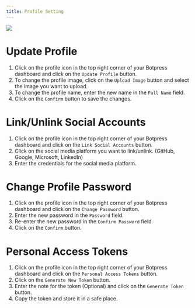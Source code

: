 ```yaml
---
title: Profile Setting
---
```


<img src="./assets/user-profile-options.png" />

# Update Profile

1. Click on the profile icon in the top right corner of your Botpress dashboard and click on the `Update Profile` button.
2. To change the profile image, click on the `Upload Image` button and select the image you want to upload.
3. To change the profile name, enter the new name in the `Full Name` field.
4. Click on the `Confirm` button to save the changes.

# Link/Unlink Social Accounts

1. Click on the profile icon in the top right corner of your Botpress dashboard and click on the `Link Social Accounts` button.
2. Click on the social media platform you want to link/unlink. (GitHub, Google, Microsoft, LinkedIn)
3. Enter the credentials for the social media platform.

# Change Profile Password

1. Click on the profile icon in the top right corner of your Botpress dashboard and click on the `Change Password` button.
2. Enter the new password in the `Password` field.
3. Re-enter the new password in the `Confirm Password` field.
4. Click on the `Confirm` button.

# Personal Access Tokens

1. Click on the profile icon in the top right corner of your Botpress dashboard and click on the `Personal Access Tokens` button.
2. Click on the `Generate New Token` button.
3. Enter the note for the token (Optional) and click on the `Generate Token` button.
4. Copy the token and store it in a safe place.
